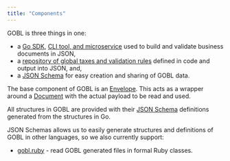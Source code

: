 ```yaml
---
title: "Components"
---
```


GOBL is three things in one:

- a [Go SDK](https://github.com/invopop/gobl), [CLI tool, and microservice](https://github.com/invopop/gobl.cli) used to build and validate business documents in JSON,
- a [repository of global taxes and validation rules](https://github.com/invopop/gobl/tree/main/regimes) defined in code and output into JSON, and,
- a [JSON Schema](https://github.com/invopop/gobl/tree/main/build/schemas) for easy creation and sharing of GOBL data.

The base component of GOBL is an [Envelope](/draft-0/envelope). This acts as a wrapper around a [Document](/draft-0/document.md) with the actual payload to be read and used.

All structures in GOBL are provided with their [JSON Schema](https://json-schema.org/) definitions generated from the structures in Go.

JSON Schemas allows us to easily generate structures and definitions of GOBL in other languages, so we also currently support:

- [gobl.ruby](https://github.com/invopop/gobl.ruby) - read GOBL generated files in formal Ruby classes.
